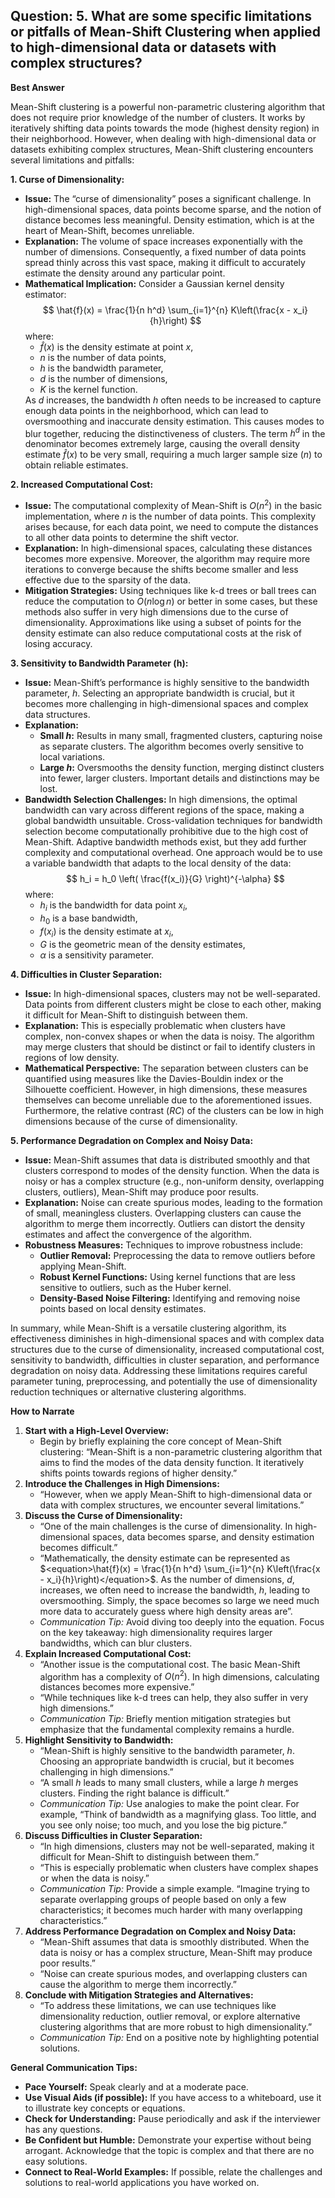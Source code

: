 ## Question: 5. What are some specific limitations or pitfalls of Mean-Shift Clustering when applied to high-dimensional data or datasets with complex structures?

**Best Answer**

Mean-Shift clustering is a powerful non-parametric clustering algorithm that does not require prior knowledge of the number of clusters. It works by iteratively shifting data points towards the mode (highest density region) in their neighborhood. However, when dealing with high-dimensional data or datasets exhibiting complex structures, Mean-Shift clustering encounters several limitations and pitfalls:

**1. Curse of Dimensionality:**

*   **Issue:** The "curse of dimensionality" poses a significant challenge. In high-dimensional spaces, data points become sparse, and the notion of distance becomes less meaningful. Density estimation, which is at the heart of Mean-Shift, becomes unreliable.
*   **Explanation:** The volume of space increases exponentially with the number of dimensions. Consequently, a fixed number of data points spread thinly across this vast space, making it difficult to accurately estimate the density around any particular point.
*   **Mathematical Implication:** Consider a Gaussian kernel density estimator:
    $$
    \hat{f}(x) = \frac{1}{n h^d} \sum_{i=1}^{n} K\left(\frac{x - x_i}{h}\right)
    $$
    where:
    *   $\hat{f}(x)$ is the density estimate at point $x$,
    *   $n$ is the number of data points,
    *   $h$ is the bandwidth parameter,
    *   $d$ is the number of dimensions,
    *   $K$ is the kernel function.

    As $d$ increases, the bandwidth $h$ often needs to be increased to capture enough data points in the neighborhood, which can lead to oversmoothing and inaccurate density estimation. This causes modes to blur together, reducing the distinctiveness of clusters. The term $h^d$ in the denominator becomes extremely large, causing the overall density estimate $\hat{f}(x)$ to be very small, requiring a much larger sample size ($n$) to obtain reliable estimates.

**2. Increased Computational Cost:**

*   **Issue:** The computational complexity of Mean-Shift is $O(n^2)$ in the basic implementation, where $n$ is the number of data points. This complexity arises because, for each data point, we need to compute the distances to all other data points to determine the shift vector.
*   **Explanation:** In high-dimensional spaces, calculating these distances becomes more expensive. Moreover, the algorithm may require more iterations to converge because the shifts become smaller and less effective due to the sparsity of the data.
*   **Mitigation Strategies:** Using techniques like k-d trees or ball trees can reduce the computation to $O(n \log n)$ or better in some cases, but these methods also suffer in very high dimensions due to the curse of dimensionality. Approximations like using a subset of points for the density estimate can also reduce computational costs at the risk of losing accuracy.

**3. Sensitivity to Bandwidth Parameter (h):**

*   **Issue:** Mean-Shift's performance is highly sensitive to the bandwidth parameter, $h$. Selecting an appropriate bandwidth is crucial, but it becomes more challenging in high-dimensional spaces and complex data structures.
*   **Explanation:**
    *   **Small $h$:** Results in many small, fragmented clusters, capturing noise as separate clusters.  The algorithm becomes overly sensitive to local variations.
    *   **Large $h$:** Oversmooths the density function, merging distinct clusters into fewer, larger clusters. Important details and distinctions may be lost.
*   **Bandwidth Selection Challenges:** In high dimensions, the optimal bandwidth can vary across different regions of the space, making a global bandwidth unsuitable. Cross-validation techniques for bandwidth selection become computationally prohibitive due to the high cost of Mean-Shift. Adaptive bandwidth methods exist, but they add further complexity and computational overhead.  One approach would be to use a variable bandwidth that adapts to the local density of the data:
    $$
    h_i = h_0 \left( \frac{f(x_i)}{G} \right)^{-\alpha}
    $$
    where:
    *   $h_i$ is the bandwidth for data point $x_i$,
    *   $h_0$ is a base bandwidth,
    *   $f(x_i)$ is the density estimate at $x_i$,
    *   $G$ is the geometric mean of the density estimates,
    *   $\alpha$ is a sensitivity parameter.

**4. Difficulties in Cluster Separation:**

*   **Issue:** In high-dimensional spaces, clusters may not be well-separated. Data points from different clusters might be close to each other, making it difficult for Mean-Shift to distinguish between them.
*   **Explanation:** This is especially problematic when clusters have complex, non-convex shapes or when the data is noisy. The algorithm may merge clusters that should be distinct or fail to identify clusters in regions of low density.
*   **Mathematical Perspective:** The separation between clusters can be quantified using measures like the Davies-Bouldin index or the Silhouette coefficient. However, in high dimensions, these measures themselves can become unreliable due to the aforementioned issues.  Furthermore, the relative contrast ($RC$) of the clusters can be low in high dimensions because of the curse of dimensionality.

**5. Performance Degradation on Complex and Noisy Data:**

*   **Issue:** Mean-Shift assumes that data is distributed smoothly and that clusters correspond to modes of the density function. When the data is noisy or has a complex structure (e.g., non-uniform density, overlapping clusters, outliers), Mean-Shift may produce poor results.
*   **Explanation:** Noise can create spurious modes, leading to the formation of small, meaningless clusters. Overlapping clusters can cause the algorithm to merge them incorrectly. Outliers can distort the density estimates and affect the convergence of the algorithm.
*   **Robustness Measures:** Techniques to improve robustness include:
    *   **Outlier Removal:** Preprocessing the data to remove outliers before applying Mean-Shift.
    *   **Robust Kernel Functions:** Using kernel functions that are less sensitive to outliers, such as the Huber kernel.
    *   **Density-Based Noise Filtering:** Identifying and removing noise points based on local density estimates.

In summary, while Mean-Shift is a versatile clustering algorithm, its effectiveness diminishes in high-dimensional spaces and with complex data structures due to the curse of dimensionality, increased computational cost, sensitivity to bandwidth, difficulties in cluster separation, and performance degradation on noisy data. Addressing these limitations requires careful parameter tuning, preprocessing, and potentially the use of dimensionality reduction techniques or alternative clustering algorithms.

**How to Narrate**

1.  **Start with a High-Level Overview:**
    *   Begin by briefly explaining the core concept of Mean-Shift clustering: "Mean-Shift is a non-parametric clustering algorithm that aims to find the modes of the data density function. It iteratively shifts points towards regions of higher density."

2.  **Introduce the Challenges in High Dimensions:**
    *   "However, when we apply Mean-Shift to high-dimensional data or data with complex structures, we encounter several limitations."

3.  **Discuss the Curse of Dimensionality:**
    *   "One of the main challenges is the curse of dimensionality. In high-dimensional spaces, data becomes sparse, and density estimation becomes difficult."
    *   "Mathematically, the density estimate can be represented as $<equation>\hat{f}(x) = \frac{1}{n h^d} \sum_{i=1}^{n} K\left(\frac{x - x_i}{h}\right)</equation>$.  As the number of dimensions, $d$, increases, we often need to increase the bandwidth, $h$, leading to oversmoothing. Simply, the space becomes so large we need much more data to accurately guess where high density areas are".
    *   *Communication Tip:* Avoid diving too deeply into the equation. Focus on the key takeaway: high dimensionality requires larger bandwidths, which can blur clusters.

4.  **Explain Increased Computational Cost:**
    *   "Another issue is the computational cost. The basic Mean-Shift algorithm has a complexity of $O(n^2)$. In high dimensions, calculating distances becomes more expensive."
    *   "While techniques like k-d trees can help, they also suffer in very high dimensions."
    *   *Communication Tip:* Briefly mention mitigation strategies but emphasize that the fundamental complexity remains a hurdle.

5.  **Highlight Sensitivity to Bandwidth:**
    *   "Mean-Shift is highly sensitive to the bandwidth parameter, $h$. Choosing an appropriate bandwidth is crucial, but it becomes challenging in high dimensions."
    *   "A small $h$ leads to many small clusters, while a large $h$ merges clusters. Finding the right balance is difficult."
    *   *Communication Tip:* Use analogies to make the point clear. For example, "Think of bandwidth as a magnifying glass. Too little, and you see only noise; too much, and you lose the big picture."

6.  **Discuss Difficulties in Cluster Separation:**
    *   "In high dimensions, clusters may not be well-separated, making it difficult for Mean-Shift to distinguish between them."
    *   "This is especially problematic when clusters have complex shapes or when the data is noisy."
    *   *Communication Tip:* Provide a simple example. "Imagine trying to separate overlapping groups of people based on only a few characteristics; it becomes much harder with many overlapping characteristics."

7.  **Address Performance Degradation on Complex and Noisy Data:**
    *   "Mean-Shift assumes that data is smoothly distributed. When the data is noisy or has a complex structure, Mean-Shift may produce poor results."
    *   "Noise can create spurious modes, and overlapping clusters can cause the algorithm to merge them incorrectly."

8.  **Conclude with Mitigation Strategies and Alternatives:**
    *   "To address these limitations, we can use techniques like dimensionality reduction, outlier removal, or explore alternative clustering algorithms that are more robust to high dimensionality."
    *   *Communication Tip:* End on a positive note by highlighting potential solutions.

**General Communication Tips:**

*   **Pace Yourself:** Speak clearly and at a moderate pace.
*   **Use Visual Aids (if possible):** If you have access to a whiteboard, use it to illustrate key concepts or equations.
*   **Check for Understanding:** Pause periodically and ask if the interviewer has any questions.
*   **Be Confident but Humble:** Demonstrate your expertise without being arrogant. Acknowledge that the topic is complex and that there are no easy solutions.
*   **Connect to Real-World Examples:** If possible, relate the challenges and solutions to real-world applications you have worked on.
